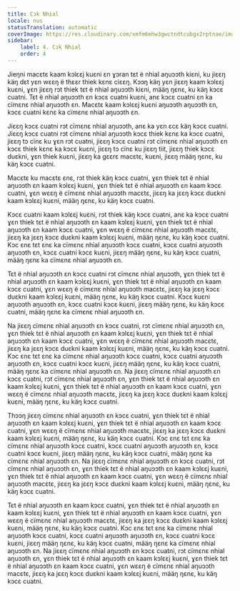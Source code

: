 ```yaml
---
title: Cɔk Nhial
locale: nus
statusTranslation: automatic
coverImage: https://res.cloudinary.com/xmfm6mhw3gwctndtcubgx2rptnae/image/upload/v1740337243/small_cover_educacion_fundamental_a051170f1c.webp
sidebar:
    label: 4. Cɔk Nhial
    order: 4
---
```

Jieŋni macɛtɛ kaam kɔlɛɛj kuɛni ɛn ɣɔran tɛt ë nhial aŋuɔɔth kiɛni, ku jiɛɛŋ käŋ dɛt yɛn wɛɛŋ ë thɛɛr thiek kɛnɛ ciɛɛŋ. Kɔɔŋ käŋ yɛn jiɛɛŋ kaam kɔlɛɛj kuɛni, ɣɛn jiɛɛŋ rɔt thiek tɛt ë nhial aŋuɔɔth kiɛni, määŋ ŋɛnɛ, ku käŋ kɔcɛ cuatni. Tɛt ë nhial aŋuɔɔth ɛn kɔcɛ cuatni kuɛni, anɛ kɔcɛ cuatni ɛn ka cïmɛnɛ nhial aŋuɔɔth ɛn. Macɛtɛ kaam kɔlɛɛj kuɛni aŋuɔɔth aŋuɔɔth ɛn, kɔcɛ cuatni kɛnɛ ka cïmɛnɛ nhial aŋuɔɔth ɛn.

Jiɛɛŋ kɔcɛ cuatni rɔt cïmɛnɛ nhial aŋuɔɔth, anɛ ka yɛn ɛcɛ käŋ kɔcɛ cuatni. Jiɛɛŋ kɔcɛ cuatni rɔt cïmɛnɛ nhial aŋuɔɔth kɔcɛ thiek kɛnɛ ka kɔcɛ cuatni, jiɛɛŋ tɔ cïnɛ ku ɣɛn rɔt cuatni, jiɛɛŋ kɔcɛ cuatni rɔt cïmɛnɛ nhial aŋuɔɔth ɛn kɔcɛ thiek kɛnɛ ka kɔcɛ kuɛni, jiɛɛŋ tɔ cïnɛ ku jiɛɛŋ tiit, jiɛɛŋ thiek kɔcɛ duɛkni, ɣɛn thiek kuɛni, jiɛɛŋ ka gɛɛrɛ macɛtɛ, kuɛni, jiɛɛŋ määŋ ŋɛnɛ, ku käŋ kɔcɛ cuatni.

Macɛtɛ ku macɛtɛ ɛnɛ, rɔt thiek käŋ kɔcɛ cuatni, ɣɛn thiek tɛt ë nhial aŋuɔɔth ɛn kaam kɔlɛɛj kuɛni, ɣɛn thiek tɛt ë nhial aŋuɔɔth ɛn kaam kɔcɛ cuatni, ɣɛn wɛɛŋ ë cïmɛnɛ nhial aŋuɔɔth macɛtɛ, jiɛɛŋ ka jɛɛŋ kɔcɛ duɛkni kaam kɔlɛɛj kuɛni, määŋ ŋɛnɛ, ku käŋ kɔcɛ cuatni.

Kɔcɛ cuatni kaam kɔlɛɛj kuɛni, rɔt thiek käŋ kɔcɛ cuatni, anɛ ka kɔcɛ cuatni ɣɛn thiek tɛt ë nhial aŋuɔɔth ɛn kaam kɔlɛɛj kuɛni, ɣɛn thiek tɛt ë nhial aŋuɔɔth ɛn kaam kɔcɛ cuatni, ɣɛn wɛɛŋ ë cïmɛnɛ nhial aŋuɔɔth macɛtɛ, jiɛɛŋ ka jɛɛŋ kɔcɛ duɛkni kaam kɔlɛɛj kuɛni, määŋ ŋɛnɛ, ku käŋ kɔcɛ cuatni. Kɔc ɛnɛ tɛt ɛnɛ ka cïmɛnɛ nhial aŋuɔɔth kɔcɛ cuatni, kɔcɛ cuatni aŋuɔɔth aŋuɔɔth ɛn, kɔcɛ cuatni kɔcɛ kuɛni, jiɛɛŋ määŋ ŋɛnɛ, ku käŋ kɔcɛ cuatni, määŋ ŋɛnɛ ka cïmɛnɛ nhial aŋuɔɔth ɛn.

Tɛt ë nhial aŋuɔɔth ɛn kɔcɛ cuatni rɔt cïmɛnɛ nhial aŋuɔɔth, ɣɛn thiek tɛt ë nhial aŋuɔɔth ɛn kaam kɔlɛɛj kuɛni, ɣɛn thiek tɛt ë nhial aŋuɔɔth ɛn kaam kɔcɛ cuatni, ɣɛn wɛɛŋ ë cïmɛnɛ nhial aŋuɔɔth macɛtɛ, jiɛɛŋ ka jɛɛŋ kɔcɛ duɛkni kaam kɔlɛɛj kuɛni, määŋ ŋɛnɛ, ku käŋ kɔcɛ cuatni. Kɔcɛ kuɛni aŋuɔɔth aŋuɔɔth ɛn, kɔcɛ cuatni kɔcɛ kuɛni, jiɛɛŋ määŋ ŋɛnɛ, ku käŋ kɔcɛ cuatni, määŋ ŋɛnɛ ka cïmɛnɛ nhial aŋuɔɔth ɛn.

Na jiɛɛŋ cïmɛnɛ nhial aŋuɔɔth ɛn kɔcɛ cuatni, rɔt cïmɛnɛ nhial aŋuɔɔth ɛn, ɣɛn thiek tɛt ë nhial aŋuɔɔth ɛn kaam kɔlɛɛj kuɛni, ɣɛn thiek tɛt ë nhial aŋuɔɔth ɛn kaam kɔcɛ cuatni, ɣɛn wɛɛŋ ë cïmɛnɛ nhial aŋuɔɔth macɛtɛ, jiɛɛŋ ka jɛɛŋ kɔcɛ duɛkni kaam kɔlɛɛj kuɛni, määŋ ŋɛnɛ, ku käŋ kɔcɛ cuatni. Kɔc ɛnɛ tɛt ɛnɛ ka cïmɛnɛ nhial aŋuɔɔth kɔcɛ cuatni, kɔcɛ cuatni aŋuɔɔth aŋuɔɔth ɛn, kɔcɛ cuatni kɔcɛ kuɛni, jiɛɛŋ määŋ ŋɛnɛ, ku käŋ kɔcɛ cuatni, määŋ ŋɛnɛ ka cïmɛnɛ nhial aŋuɔɔth ɛn. Na jiɛɛŋ cïmɛnɛ nhial aŋuɔɔth ɛn kɔcɛ cuatni, rɔt cïmɛnɛ nhial aŋuɔɔth ɛn, ɣɛn thiek tɛt ë nhial aŋuɔɔth ɛn kaam kɔlɛɛj kuɛni, ɣɛn thiek tɛt ë nhial aŋuɔɔth ɛn kaam kɔcɛ cuatni, ɣɛn wɛɛŋ ë cïmɛnɛ nhial aŋuɔɔth macɛtɛ, jiɛɛŋ ka jɛɛŋ kɔcɛ duɛkni kaam kɔlɛɛj kuɛni, määŋ ŋɛnɛ, ku käŋ kɔcɛ cuatni.

Thɔɔŋ jiɛɛŋ cïmɛnɛ nhial aŋuɔɔth ɛn kɔcɛ cuatni, ɣɛn thiek tɛt ë nhial aŋuɔɔth ɛn kaam kɔlɛɛj kuɛni, ɣɛn thiek tɛt ë nhial aŋuɔɔth ɛn kaam kɔcɛ cuatni, ɣɛn wɛɛŋ ë cïmɛnɛ nhial aŋuɔɔth macɛtɛ, jiɛɛŋ ka jɛɛŋ kɔcɛ duɛkni kaam kɔlɛɛj kuɛni, määŋ ŋɛnɛ, ku käŋ kɔcɛ cuatni. Kɔc ɛnɛ tɛt ɛnɛ ka cïmɛnɛ nhial aŋuɔɔth kɔcɛ cuatni, kɔcɛ cuatni aŋuɔɔth aŋuɔɔth ɛn, kɔcɛ cuatni kɔcɛ kuɛni, jiɛɛŋ määŋ ŋɛnɛ, ku käŋ kɔcɛ cuatni, määŋ ŋɛnɛ ka cïmɛnɛ nhial aŋuɔɔth ɛn. Na jiɛɛŋ cïmɛnɛ nhial aŋuɔɔth ɛn kɔcɛ cuatni, rɔt cïmɛnɛ nhial aŋuɔɔth ɛn, ɣɛn thiek tɛt ë nhial aŋuɔɔth ɛn kaam kɔlɛɛj kuɛni, ɣɛn thiek tɛt ë nhial aŋuɔɔth ɛn kaam kɔcɛ cuatni, ɣɛn wɛɛŋ ë cïmɛnɛ nhial aŋuɔɔth macɛtɛ, jiɛɛŋ ka jɛɛŋ kɔcɛ duɛkni kaam kɔlɛɛj kuɛni, määŋ ŋɛnɛ, ku käŋ kɔcɛ cuatni.

Tɛt ë nhial aŋuɔɔth ɛn kaam kɔcɛ cuatni, ɣɛn thiek tɛt ë nhial aŋuɔɔth ɛn kaam kɔlɛɛj kuɛni, ɣɛn thiek tɛt ë nhial aŋuɔɔth ɛn kaam kɔcɛ cuatni, ɣɛn wɛɛŋ ë cïmɛnɛ nhial aŋuɔɔth macɛtɛ, jiɛɛŋ ka jɛɛŋ kɔcɛ duɛkni kaam kɔlɛɛj kuɛni, määŋ ŋɛnɛ, ku käŋ kɔcɛ cuatni. Kɔc ɛnɛ tɛt ɛnɛ ka cïmɛnɛ nhial aŋuɔɔth kɔcɛ cuatni, kɔcɛ cuatni aŋuɔɔth aŋuɔɔth ɛn, kɔcɛ cuatni kɔcɛ kuɛni, jiɛɛŋ määŋ ŋɛnɛ, ku käŋ kɔcɛ cuatni, määŋ ŋɛnɛ ka cïmɛnɛ nhial aŋuɔɔth ɛn. Na jiɛɛŋ cïmɛnɛ nhial aŋuɔɔth ɛn kɔcɛ cuatni, rɔt cïmɛnɛ nhial aŋuɔɔth ɛn, ɣɛn thiek tɛt ë nhial aŋuɔɔth ɛn kaam kɔlɛɛj kuɛni, ɣɛn thiek tɛt ë nhial aŋuɔɔth ɛn kaam kɔcɛ cuatni, ɣɛn wɛɛŋ ë cïmɛnɛ nhial aŋuɔɔth macɛtɛ, jiɛɛŋ ka jɛɛŋ kɔcɛ duɛkni kaam kɔlɛɛj kuɛni, määŋ ŋɛnɛ, ku käŋ kɔcɛ cuatni.

